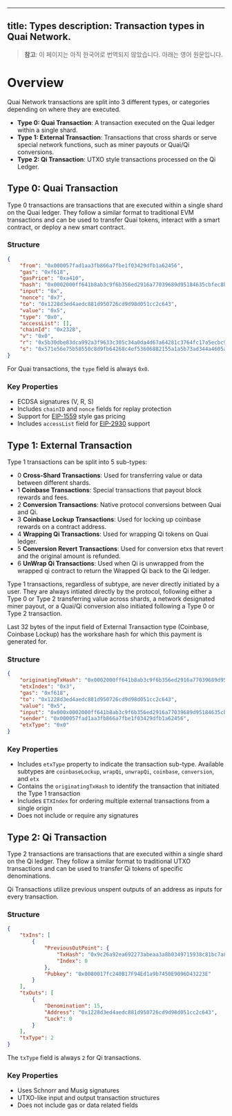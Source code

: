 <!-- AUTO-GENERATED-CONTENT:START (ENGLISH-COPY) -->
---
title: Types
description: Transaction types in Quai Network.
---

> **참고**: 이 페이지는 아직 한국어로 번역되지 않았습니다. 아래는 영어 원문입니다.

# Overview

Quai Network transactions are split into 3 different types, or categories depending on where they are executed.

- **Type 0: Quai Transaction**: A transaction executed on the Quai ledger within a single shard.
- **Type 1: External Transaction**: Transactions that cross shards or serve special network functions, such as miner payouts or Quai/Qi conversions.
- **Type 2: Qi Transaction**: UTXO style transactions processed on the Qi Ledger.

## Type 0: Quai Transaction

Type 0 transactions are transactions that are executed within a single shard on the Quai ledger. They follow a similar format to traditional EVM transactions and can be used to transfer Quai tokens, interact with a smart contract, or deploy a new smart contract.

### Structure

```json
{
	"from": "0x000057fad1aa3fb866a7fbe1f03429dfb1a62456",
	"gas": "0xf618",
	"gasPrice": "0xa410",
	"hash": "0x0002000ff641b8ab3c9f6b356ed2916a77039689d95184635cbfec8ba85b5dbd",
	"input": "0x",
	"nonce": "0x7",
	"to": "0x1228d3ed4aedc881d950726cd9d98d051cc2c643",
	"value": "0x5",
	"type": "0x0",
	"accessList": [],
	"chainId": "0x2328",
	"v": "0x0",
	"r": "0x5b30dbe83dca992a3f9633c305c34a0da4d67a64281c3764fc17a5ecbc9794b7",
	"s": "0x571e56e75b58550c8d9fb64268c4ef53606882155a1a5b73ad344a4605a97a3",
}
```

<Info>For Quai transactions, the `type` field is always `0x0`. </Info>

### Key Properties

- ECDSA signatures (V, R, S)
- Includes `chainID` and `nonce` fields for replay protection
- Support for [EIP-1559](https://eips.ethereum.org/EIPS/eip-1559) style gas pricing
- Includes `accessList` field for [EIP-2930](https://eips.ethereum.org/EIPS/eip-2930) support

## Type 1: External Transaction

Type 1 transactions can be split into 5 sub-types:

-  0  **Cross-Shard Transactions**: Used for transferring value or data between different shards.
-  1  **Coinbase Transactions**: Special transactions that payout block rewards and fees.
-  2  **Conversion Transactions**: Native protocol conversions between Quai and Qi.
-  3  **Coinbase Lockup Transactions**: Used for locking up coinbase rewards on a contract address.
-  4  **Wrapping Qi Transactions**: Used for wrapping Qi tokens on Quai ledger.
-  5  **Conversion Revert Transactions**: Used for conversion etxs that revert and the original amount is refunded.
-  6  **UnWrap Qi Transactions**: Used when Qi is unwrapped from the wrapped qi contract to return the Wrapped Qi back to the Qi ledger.

Type 1 transactions, regardless of subtype, are never directly initiated by a user. They are always intiated directly by the protocol, following either a Type 0 or Type 2 transferring value across shards, a network designated miner payout, or a Quai/Qi conversion also initiated following a Type 0 or Type 2 transaction.

Last 32 bytes of the input field of External Transaction type (Coinbase, Coinbase Lockup) has the workshare hash for which this payment is generated for.

### Structure

```json
{
	"originatingTxHash": "0x0002000ff641b8ab3c9f6b356ed2916a77039689d95184635cbfec8ba85b5dbd",
	"etxIndex": "0x3",
	"gas": "0xf618",
	"to": "0x1228d3ed4aedc881d950726cd9d98d051cc2c643",
	"value": "0x5",
	"input": "0x000x0002000ff641b8ab3c9f6b356ed2916a77039689d95184635cbfec8ba85b5dbd",
	"sender": "0x000057fad1aa3fb866a7fbe1f03429dfb1a62456",
	"etxType": "0x0"
}
```

### Key Properties

- Includes `etxType` property to indicate the transaction sub-type. Available subtypes are  `coinbaseLockup`, `wrapQi`, `unwrapQi`, `coinbase`, `conversion`, and `etx`
- Contains the `originatingTxHash` to identify the transaction that initiated the Type 1 transaction
- Includes `ETXIndex` for ordering multiple external transactions from a single origin
- Does not include or require any signatures

## Type 2: Qi Transaction

Type 2 transactions are transactions that are executed within a single shard on the Qi ledger. They follow a similar format to traditional UTXO transactions and can be used to transfer Qi tokens of specific denominations.

Qi Transactions utilize previous unspent outputs of an address as inputs for every transaction.

### Structure

```json
{
	"txIns": [
		{
			"PreviousOutPoint": {
				"TxHash": "0x9c26a92ea692273abeaa3a8b0349715938c81bc7a897e496eec1fc3963f4ac32",
				"Index": 0
			},
			"Pubkey": "0x0080017fc240B17F94Ed1a9b7450E9096D43223E"
		}
	],
	"txOuts": [
		{
			"Denomination": 15,
			"Address": "0x1228d3ed4aedc881d950726cd9d98d051cc2c643",
			"Lock": 0
		}
	],
	"txType": 2
}
```

<Info>The `txType` field is always `2` for Qi transactions.</Info>

### Key Properties

- Uses Schnorr and Musig signatures
- UTXO-like input and output transaction structures
- Does not include gas or data related fields
